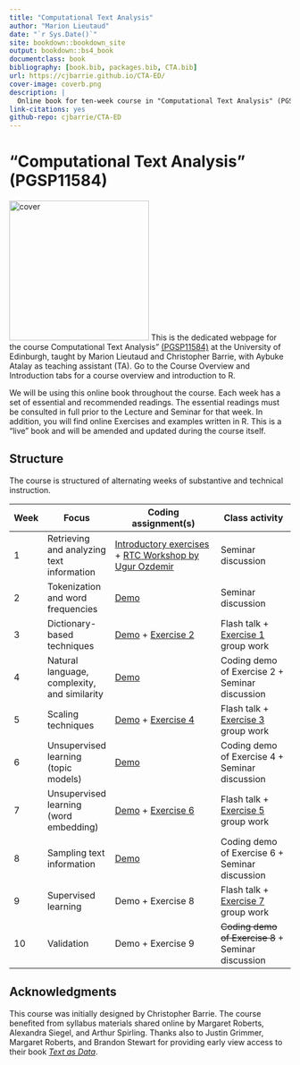 ```yaml
---
title: "Computational Text Analysis"
author: "Marion Lieutaud"
date: "`r Sys.Date()`"
site: bookdown::bookdown_site
output: bookdown::bs4_book
documentclass: book
bibliography: [book.bib, packages.bib, CTA.bib]
url: https://cjbarrie.github.io/CTA-ED/
cover-image: coverb.png
description: |
  Online book for ten-week course in "Computational Text Analysis" (PGSP11584)
link-citations: yes
github-repo: cjbarrie/CTA-ED
---
```


# "Computational Text Analysis" (PGSP11584) {.unnumbered}

![cover](coverb.png){.cover width="250"} This is the dedicated webpage for the course Computational Text Analysis" [(PGSP11584)](http://www.drps.ed.ac.uk/23-24/dpt/cxpgsp11584.htm) at the University of Edinburgh, taught by Marion Lieutaud and Christopher Barrie, with Aybuke Atalay as teaching assistant (TA). Go to the Course Overview and Introduction tabs for a course overview and introduction to R.

We will be using this online book throughout the course. Each week has a set of essential and recommended readings. The essential readings must be consulted in full prior to the Lecture and Seminar for that week. In addition, you will find online Exercises and examples written in R. This is a "live" book and will be amended and updated during the course itself.

## Structure

The course is structured of alternating weeks of substantive and technical instruction.

| Week | Focus                                        | Coding assignment(s)                                                                                                                                                              | Class activity                                                                                                             |
|------|----------------------------------------------|-----------------------------------------------------------------------------------------------------------------------------------------------------------------------------------|----------------------------------------------------------------------------------------------------------------------------|
| 1    | Retrieving and analyzing text information    | [Introductory exercises](https://marionlieutaud.github.io/CTA-ED/introduction-to-r.html) + [RTC Workshop by Ugur Ozdemir](https://research-training-centre.sps.ed.ac.uk/micro-methods/) | Seminar discussion                                                                                                         |
| 2    | Tokenization and word frequencies            | [Demo](https://marionlieutaud.github.io/CTA-ED/week-2-demo.html)                                                                                                                        | Seminar discussion                                                                                                         |
| 3    | Dictionary-based techniques                  | [Demo](https://marionlieutaud.github.io/CTA-ED/week-3-demo.html) + [Exercise 2](https://marionlieutaud.github.io/CTA-ED/exercise-2-dictionary-based-methods.html)                             | Flash talk + [Exercise 1](https://marionlieutaud.github.io/CTA-ED/exercise-1-word-frequency-analysis.html) group work            |
| 4    | Natural language, complexity, and similarity | [Demo](https://marionlieutaud.github.io/CTA-ED/week-4-demo.html)                                                                                                                        | Coding demo of Exercise 2 + Seminar discussion                                                                             |
| 5    | Scaling techniques                           | [Demo](https://marionlieutaud.github.io/CTA-ED/week-5-demo.html) + [Exercise 4](https://marionlieutaud.github.io/CTA-ED/exercise-4-scaling-techniques.html)                                   | Flash talk + [Exercise 3](https://marionlieutaud.github.io/CTA-ED/exercise-3-comparison-and-complexity.html) group work          |
| 6    | Unsupervised learning (topic models)         | [Demo](https://marionlieutaud.github.io/CTA-ED/week-6-demo.html)                                                                                                                        | Coding demo of Exercise 4 + Seminar discussion                                                                             |
| 7    | Unsupervised learning (word embedding)       | [Demo](https://marionlieutaud.github.io/CTA-ED/week-7-demo.html) + [Exercise 6](https://marionlieutaud.github.io/CTA-ED/exercise-6-unsupervised-learning-word-embedding.html)                 | Flash talk + [Exercise 5](https://marionlieutaud.github.io/CTA-ED/exercise-5-unsupervised-learning-topic-models.html) group work |
| 8    | Sampling text information                    | [Demo](https://marionlieutaud.github.io/CTA-ED/week-8-demo.html)                                                                                                                        | Coding demo of Exercise 6 + Seminar discussion                                                                             |
| 9    | Supervised learning                          | Demo + Exercise 8                                                                                                                                                                 | Flash talk + [Exercise 7](https://marionlieutaud.github.io/CTA-ED/exercise-7-sampling-text-information.html) group work          |
| 10   | Validation                                   | Demo + Exercise 9                                                                                                                                                                 | ~~Coding demo of Exercise 8~~ + Seminar discussion                                                                         |

## Acknowledgments {.unnumbered}

This course was initially designed by Christopher Barrie. The course benefited from syllabus materials shared online by Margaret Roberts, Alexandra Siegel, and Arthur Spirling. Thanks also to Justin Grimmer, Margaret Roberts, and Brandon Stewart for providing early view access to their book [*Text as Data*](https://press.princeton.edu/books/hardcover/9780691207544/text-as-data).

